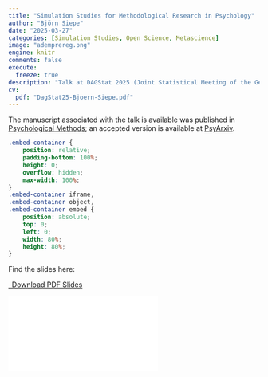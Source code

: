 ```yaml
---
title: "Simulation Studies for Methodological Research in Psychology"
author: "Björn Siepe"
date: "2025-03-27"
categories: [Simulation Studies, Open Science, Metascience]
image: "ademprereg.png"
engine: knitr
comments: false
execute:
  freeze: true
description: "Talk at DAGStat 2025 (Joint Statistical Meeting of the German Statistical Working Group)."
cv:
  pdf: "DagStat25-Bjoern-Siepe.pdf"
---
```


The manuscript associated with the talk is available was published in [Psychological Methods](https://psycnet.apa.org/doi/10.1037/met0000695); an accepted version is available at [PsyArxiv](https://osf.io/preprints/psyarxiv/ufgy6/).

```css
.embed-container {
    position: relative;
    padding-bottom: 100%;
    height: 0;
    overflow: hidden;
    max-width: 100%;
}
.embed-container iframe,
.embed-container object,
.embed-container embed {
    position: absolute;
    top: 0;
    left: 0;
    width: 80%;
    height: 80%;
}
```

Find the slides here:

```{=html}
<p class="text-center">
  <a class="btn btn-primary btn-lg cv-download" href="`r rmarkdown::metadata$cv$pdf1`" target="_blank">
    <i class="fa-solid fa-file-arrow-down"></i>&ensp;Download PDF Slides
  </a>
</p>
<div class="embed-container">
  <iframe src="`r rmarkdown::metadata$cv$pdf`" style="border: 0.5px"></iframe>
</div>
```
